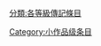 {{emptycat}}

{{維基百科:傳記專題/各等級傳記條目圖表}}
{{CategoryTOC}}

[[分類:各等級傳記條目|分類:各等級傳記條目]]
[[Category:小作品级条目|Category:小作品级条目]]